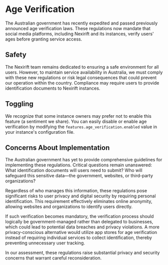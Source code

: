 
# Age Verification

<BadgeWrapper selected="Instance Variation" />

The Australian government has recently expedited and passed previously announced age verification laws. These regulations now mandate that social media platforms, including Nexirift and its instances, verify users' ages before granting service access.

## Safety

The Nexirift team remains dedicated to ensuring a safe environment for all users. However, to maintain service availability in Australia, we must comply with these new regulations or risk legal consequences that could prevent our operation within the country. Compliance may require users to provide identification documents to Nexirift instances.

## Toggling

We recognize that some instance owners may prefer not to enable this feature (a sentiment we share). You can easily disable or enable age verification by modifying the `features.age_verification.enabled` value in your instance's configuration file.

## Concerns About Implementation

The Australian government has yet to provide comprehensive guidelines for implementing these regulations. Critical questions remain unanswered: What identification documents will users need to submit? Who will safeguard this sensitive data—the government, websites, or third-party organizations?

Regardless of who manages this information, these regulations pose significant risks to user privacy and digital security by requiring personal identification. This requirement effectively eliminates online anonymity, allowing websites and organizations to identify users directly.

If such verification becomes mandatory, the verification process should logically be government-managed rather than delegated to businesses, which could lead to potential data breaches and privacy violations. A more privacy-conscious alternative would utilize app stores for age verification instead of requiring individual services to collect identification, thereby preventing unnecessary user tracking.

In our assessment, these regulations raise substantial privacy and security concerns that warrant careful reconsideration.
